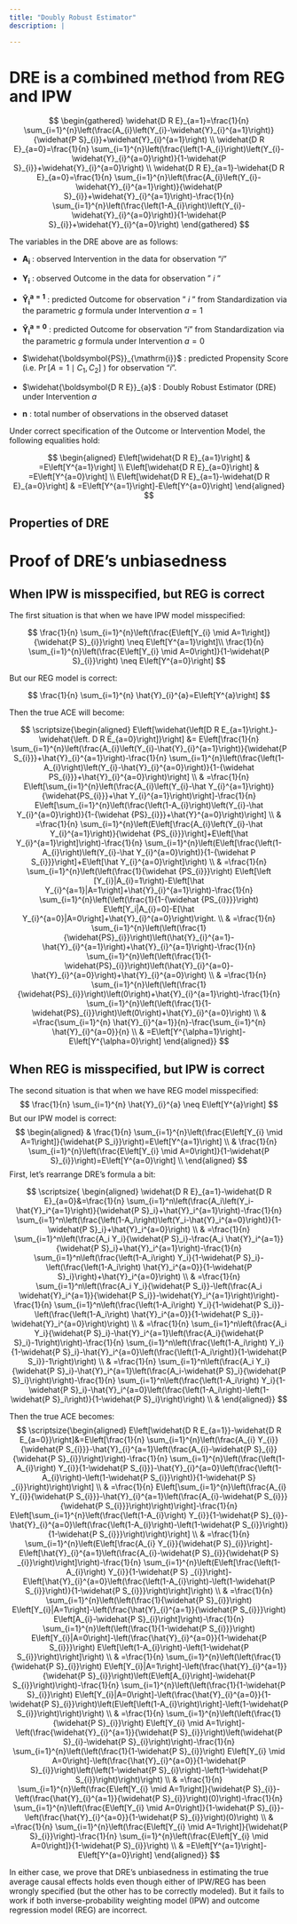 ```yaml
---
title: "Doubly Robust Estimator"
description: |

---
```


# DRE is a combined method from REG and IPW {#dre}

$$
\begin{gathered}
\widehat{D R E}_{a=1}=\frac{1}{n} \sum_{i=1}^{n}\left(\frac{A_{i}\left(Y_{i}-\widehat{Y}_{i}^{a=1}\right)}{\widehat{P S}_{i}}+\widehat{Y}_{i}^{a=1}\right) \\
\widehat{D R E}_{a=0}=\frac{1}{n} \sum_{i=1}^{n}\left(\frac{\left(1-A_{i}\right)\left(Y_{i}-\widehat{Y}_{i}^{a=0}\right)}{1-\widehat{P S}_{i}}+\widehat{Y}_{i}^{a=0}\right) \\
\widehat{D R E}_{a=1}-\widehat{D R E}_{a=0}=\frac{1}{n} \sum_{i=1}^{n}\left(\frac{A_{i}\left(Y_{i}-\widehat{Y}_{i}^{a=1}\right)}{\widehat{P S}_{i}}+\widehat{Y}_{i}^{a=1}\right)-\frac{1}{n} \sum_{i=1}^{n}\left(\frac{\left(1-A_{i}\right)\left(Y_{i}-\widehat{Y}_{i}^{a=0}\right)}{1-\widehat{P S}_{i}}+\widehat{Y}_{i}^{a=0}\right)
\end{gathered}
$$

The variables in the DRE above are as follows:
  
  - $\boldsymbol{A_{i}}$ : observed Intervention in the data for observation "$i$"
  
  - $\boldsymbol{Y_{i}}$ : observed Outcome in the data for observation " $i$ "
  
  - $\boldsymbol{\widehat{Y}_{i}^{a=1}}$ : predicted Outcome for observation " $i$ " from Standardization via the parametric $g$ formula under Intervention $a=1$
  
  - $\boldsymbol {\widehat{Y}_{i}^{a=0}}$ : predicted Outcome for observation "$i$" from Standardization via the parametric $g$ formula under Intervention $a=0$
  
  - $\widehat{\boldsymbol{PS}}_{\mathrm{i}}$ : predicted Propensity Score (i.e. $\operatorname{Pr}\left[A=1 \mid C_{1}, C_{2}\right]$ ) for observation "$i$".
  
  - $\widehat{\boldsymbol{D R E}}_{a}$ : Doubly Robust Estimator (DRE) under Intervention $a$
  
  - $\boldsymbol{n}$ : total number of observations in the observed dataset

Under correct specification of the Outcome or Intervention Model, the following equalities hold:

$$
\begin{aligned}
E\left[\widehat{D R E}_{a=1}\right] & =E\left[Y^{a=1}\right] \\
E\left[\widehat{D R E}_{a=0}\right] & =E\left[Y^{a=0}\right] \\
E\left[\widehat{D R E}_{a=1}-\widehat{D R E}_{a=0}\right] & =E\left[Y^{a=1}\right]-E\left[Y^{a=0}\right]
\end{aligned}
$$


## Properties of DRE

# Proof of DRE's unbiasedness

## When IPW is misspecified, but REG is correct

The first situation is that when we have IPW model
misspecified:

$$
\frac{1}{n} \sum_{i=1}^{n}\left(\frac{E\left[Y_{i} \mid A=1\right]}{\widehat{P S}_{i}}\right) \neq E\left[Y^{a=1}\right]\\
\frac{1}{n} \sum_{i=1}^{n}\left(\frac{E\left[Y_{i} \mid A=0\right]}{1-\widehat{P S}_{i}}\right) \neq E\left[Y^{a=0}\right]
$$

But our REG model is correct:

$$
\frac{1}{n} \sum_{i=1}^{n} \hat{Y}_{i}^{a}=E\left[Y^{a}\right]
$$

Then the true ACE will become:

$$
\scriptsize{\begin{aligned}
E\left[\widehat{\left[D R E_{a=1}\right.}-\widehat{\left. D R E_{a=0}\right]}\right] &= E\left[\frac{1}{n} \sum_{i=1}^{n}\left(\frac{A_{i}\left(Y_{i}-\hat{Y}_{i}^{a=1}\right)}{\widehat{P S_{i}}}+\hat{Y}_{i}^{a=1}\right)-\frac{1}{n} \sum_{i=1}^{n}\left(\frac{\left(1-A_{i}\right)\left(Y_{i}-\hat{Y}_{i}^{a=0}\right)}{1-{\widehat PS_{i}}}+\hat{Y}_{i}^{a=0}\right)\right] \\
& =\frac{1}{n} E\left[\sum_{i=1}^{n}\left(\frac{A_{i}\left(Y_{i}-\hat Y_{i}^{a=1}\right)}{\widehat{PS_{i}}}+\hat Y_{i}^{a=1}\right)\right]-\frac{1}{n} E\left[\sum_{i=1}^{n}\left(\frac{\left(1-A_{i}\right)\left(Y_{i}-\hat Y_{i}^{a=0}\right)}{1-{\widehat {PS}_{i}}}+\hat{Y}^{a=0}\right)\right] \\
& =\frac{1}{n} \sum_{i=1}^{n}\left(E\left[\frac{A_{i}\left(Y_{i}-\hat Y_{i}^{a=1}\right)}{\widehat {PS_{i}}}\right]+E\left[\hat Y_{i}^{a=1}\right]\right)-\frac{1}{n} \sum_{i=1}^{n}\left(E\left[\frac{\left(1-A_{i}\right)\left(Y_{i}-\hat Y_{i}^{a=0}\right)}{1-{\widehat P S_{i}}}\right]+E\left[\hat Y_{i}^{a=0}\right]\right) \\
& =\frac{1}{n} \sum_{i=1}^{n}\left(\left(\frac{1}{\widehat {PS_{i}}}\right) E\left[\left [Y_{i}|A_{i}=1\right)-E\left[\hat Y_{i}^{a=1}|A=1\right]+\hat{Y}_{i}^{a=1}\right)-\frac{1}{n} \sum_{i=1}^{n}\left(\left(\frac{1}{1-{\widehat {PS_{i}}}}\right) E\left[Y_i|A_{i}=0]-E[\hat Y_{i}^{a=0}|A=0\right]+\hat{Y}_{i}^{a=0}\right)\right. \\
& =\frac{1}{n} \sum_{i=1}^{n}\left(\left(\frac{1}{\widehat{PS}_{i}}\right)\left(\hat{Y}_{i}^{a=1}-\hat{Y}_{i}^{a=1}\right)+\hat{Y}_{i}^{a=1}\right)-\frac{1}{n} \sum_{i=1}^{n}\left(\left(\frac{1}{1-\widehat{PS}_{i}}\right)\left(\hat{Y}_{i}^{a=0}-\hat{Y}_{i}^{a=0}\right)+\hat{Y}_{i}^{a=0}\right) \\
& =\frac{1}{n} \sum_{i=1}^{n}\left(\left(\frac{1}{\widehat{PS}_{i}}\right)\left(0\right)+\hat{Y}_{i}^{a=1}\right)-\frac{1}{n} \sum_{i=1}^{n}\left(\left(\frac{1}{1-\widehat{PS}_{i}}\right)\left(0\right)+\hat{Y}_{i}^{a=0}\right) \\
& =\frac{\sum_{i=1}^{n} \hat{Y}_{i}^{a=1}}{n}-\frac{\sum_{i=1}^{n} \hat{Y}_{i}^{a=0}}{n} \\
& =E\left[Y^{\alpha=1}\right]-E\left[Y^{\alpha=0}\right]
\end{aligned}}
$$

## When REG is misspecified, but IPW is correct

The second situation is that when we have REG
model misspecified: $$
\frac{1}{n} \sum_{i=1}^{n} \hat{Y}_{i}^{a} \neq E\left[Y^{a}\right]
$$ But our IPW model is correct: $$
\begin{aligned}
& \frac{1}{n} \sum_{i=1}^{n}\left(\frac{E\left[Y_{i} \mid A=1\right]}{\widehat{P S_i}}\right)=E\left[Y^{a=1}\right] \\
& \frac{1}{n} \sum_{i=1}^{n}\left(\frac{E\left[Y_{i} \mid A=0\right]}{1-\widehat{P S}_{i}}\right)=E\left[Y^{a=0}\right] \\
\end{aligned}
$$ First, let's rearrange DRE's formula a bit:

$$
\scriptsize{
\begin{aligned}
\widehat{D R E}_{a=1}-\widehat{D R E}_{a=0}&=\frac{1}{n} \sum_{i=1}^n\left(\frac{A_i\left(Y_i-\hat{Y}_i^{a=1}\right)}{\widehat{P S}_i}+\hat{Y}_i^{a=1}\right)-\frac{1}{n} \sum_{i=1}^n\left(\frac{\left(1-A_i\right)\left(Y_i-\hat{Y}_i^{a=0}\right)}{1-\widehat{P S}_i}+\hat{Y}_i^{a=0}\right) \\
& =\frac{1}{n} \sum_{i=1}^n\left(\frac{A_i Y_i}{\widehat{P S}_i}-\frac{A_i \hat{Y}_i^{a=1}}{\widehat{P S}_i}+\hat{Y}_i^{a=1}\right)-\frac{1}{n} \sum_{i=1}^n\left(\frac{\left(1-A_i\right) Y_i}{1-\widehat{P S}_i}-\left(\frac{\left(1-A_i\right) \hat{Y}_i^{a=0}}{1-\widehat{P S}_i}\right)+\hat{Y}_i^{a=0}\right) \\
& =\frac{1}{n} \sum_{i=1}^n\left(\frac{A_i Y_i}{\widehat{P S_i}}-\left(\frac{A_i \widehat{Y}_i^{a=1}}{\widehat{P S_i}}-\widehat{Y}_i^{a=1}\right)\right)-\frac{1}{n} \sum_{i=1}^n\left(\frac{\left(1-A_i\right) Y_i}{1-\widehat{P S_i}}-\left(\frac{\left(1-A_i\right) \hat{Y}_i^{a=0}}{1-\widehat{P S_i}}-\widehat{Y}_i^{a=0}\right)\right) \\
& =\frac{1}{n} \sum_{i=1}^n\left(\frac{A_i Y_i}{\widehat{P S}_i}-\hat{Y}_i^{a=1}\left(\frac{A_i}{\widehat{P S}_i}-1\right)\right)-\frac{1}{n} \sum_{i=1}^n\left(\frac{\left(1-A_i\right) Y_i}{1-\widehat{P S}_i}-\hat{Y}_i^{a=0}\left(\frac{\left(1-A_i\right)}{1-\widehat{P S_i}}-1\right)\right) \\
& =\frac{1}{n} \sum_{i=1}^n\left(\frac{A_i Y_i}{\widehat{P S}_i}-\hat{Y}_i^{a=1}\left(\frac{A_i-\widehat{P S}_i}{\widehat{P S}_i}\right)\right)-\frac{1}{n} \sum_{i=1}^n\left(\frac{\left(1-A_i\right) Y_i}{1-\widehat{P S}_i}-\hat{Y}_i^{a=0}\left(\frac{\left(1-A_i\right)-\left(1-\widehat{P S}_i\right)}{1-\widehat{P S}_i}\right)\right) \\
&
\end{aligned}}
$$

Then the true ACE becomes: $$
\scriptsize{\begin{aligned}
E\left[\widehat{D R E_{a=1}}-\widehat{D R E_{a=0}}\right]&=E\left[\frac{1}{n} \sum_{i=1}^{n}\left(\frac{A_{i} Y_{i}}{\widehat{P S_{i}}}-\hat{Y}_{i}^{a=1}\left(\frac{A_{i}-\widehat{P S}_{i}}{\widehat{P S}_{i}}\right)\right)-\frac{1}{n} \sum_{i=1}^{n}\left(\frac{\left(1-A_{i}\right) Y_{i}}{1-\widehat{P S_{i}}}-\hat{Y}_{i}^{a=0}\left(\frac{\left(1-A_{i}\right)-\left(1-\widehat{P S_{i}}\right)}{1-\widehat{P S} _{i}}\right)\right)\right] \\
& =\frac{1}{n} E\left[\sum_{i=1}^{n}\left(\frac{A_{i} Y_{i}}{\widehat{P S_{i}}}-\hat{Y}_{i}^{a=1}\left(\frac{A_{i}-\widehat{P S_{i}}}{\widehat{P S_{i}}}\right)\right)\right]-\frac{1}{n} E\left[\sum_{i=1}^{n}\left(\frac{\left(1-A_{i}\right) Y_{i}}{1-\widehat{P S}_{i}}-\hat{Y}_{i}^{a=0}\left(\frac{\left(1-A_{i}\right)-\left(1-\widehat{P S_{i}}\right)}{1-\widehat{P S_{i}}}\right)\right)\right] \\
& =\frac{1}{n} \sum_{i=1}^{n}\left(E\left[\frac{A_{i} Y_{i}}{\widehat{P S}_{i}}\right]-E\left[\hat{Y}_{i}^{a=1}\left(\frac{A_{i}-\widehat{P S}_{i}}{\widehat{P S} _{i}}\right)\right]\right)-\frac{1}{n} \sum_{i=1}^{n}\left(E\left[\frac{\left(1-A_{i}\right) Y_{i}}{1-\widehat{P S} _{i}}\right]-E\left[\hat{Y}_{i}^{a=0}\left(\frac{\left(1-A_{i}\right)-\left(1-\widehat{P S_{i}}\right)}{1-\widehat{P S_{i}}}\right)\right]\right) \\
& =\frac{1}{n} \sum_{i=1}^{n}\left(\left(\frac{1}{\widehat{P S}_{i}}\right) E\left[Y_{i}|A=1\right]-\left(\frac{\hat{Y}_{i}^{a=1}}{\widehat{P S_{i}}}\right) E\left[A_{i}-\widehat{P S}_{i}\right]\right)-\frac{1}{n} \sum_{i=1}^{n}\left(\left(\frac{1}{1-\widehat{P S_{i}}}\right) E\left[Y_{i}|A=0\right]-\left(\frac{\hat{Y}_{i}^{a=0}}{1-\widehat{P S_{i}}}\right) E\left[\left(1-A_{i}\right)-\left(1-\widehat{P S_{i}}\right)\right]\right) \\
& =\frac{1}{n} \sum_{i=1}^{n}\left(\left(\frac{1}{\widehat{P S}_{i}}\right)  E\left[Y_{i}|A=1\right]-\left(\frac{\hat{Y}_{i}^{a=1}}{\widehat{P S}_{i}}\right)\left(E\left[A_{i}\right]-\widehat{P S_{i}}\right)\right)-\frac{1}{n} \sum_{i=1}^{n}\left(\left(\frac{1}{1-\widehat{P S}_{i}}\right)  E\left[Y_{i}|A=0\right]-\left(\frac{\hat{Y}_{i}^{a=0}}{1-\widehat{P S}_{i}}\right)\left(E\left[\left(1-A_{i}\right)\right]-\left(1-\widehat{P S_{i}}\right)\right)\right) \\
& =\frac{1}{n} \sum_{i=1}^{n}\left(\left(\frac{1}{\widehat{P S}_{i}}\right) E\left[Y_{i} \mid A=1\right]-\left(\frac{\widehat{Y}_{i}^{a=1}}{\widehat{P S}_{i}}\right)\left(\widehat{P S}_{i}-\widehat{P S}_{i}\right)\right)-\frac{1}{n} \sum_{i=1}^{n}\left(\left(\frac{1}{1-\widehat{P S}_{i}}\right) E\left[Y_{i} \mid A=0\right]-\left(\frac{\hat{Y}_{i}^{a=0}}{1-\widehat{P S}_{i}}\right)\left(\left(1-\widehat{P S}_{i}\right)-\left(1-\widehat{P S_{i}}\right)\right)\right) \\
& =\frac{1}{n} \sum_{i=1}^{n}\left(\frac{E\left[Y_{i} \mid A=1\right]}{\widehat{P S}_{i}}-\left(\frac{\hat{Y}_{i}^{a=1}}{\widehat{P S}_{i}}\right)(0)\right)-\frac{1}{n} \sum_{i=1}^{n}\left(\frac{E\left[Y_{i} \mid A=0\right]}{1-\widehat{P S}_{i}}-\left(\frac{\hat{Y}_{i}^{a=0}}{1-\widehat{P S}_{i}}\right)(0)\right) \\
& =\frac{1}{n} \sum_{i=1}^{n}\left(\frac{E\left[Y_{i} \mid A=1\right]}{\widehat{P S}_{i}}\right)-\frac{1}{n} \sum_{i=1}^{n}\left(\frac{E\left[Y_{i} \mid A=0\right]}{1-\widehat{P S}_{i}}\right) \\
& =E\left[Y^{a=1}\right]-E\left[Y^{a=0}\right]
\end{aligned}}
$$

In either case, we prove that DRE's unbiasedness
in estimating the true average causal effects
holds even though either of IPW/REG has been
wrongly specified (but the other has to be
correctly modeled). But it fails to work if both
inverse-probability weighting model (IPW) and
outcome regression model (REG) are incorrect.
